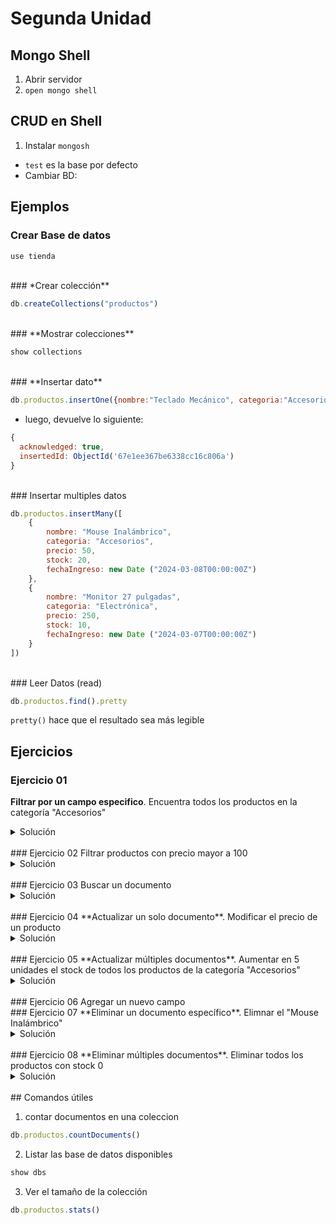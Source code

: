 # Segunda Unidad

## Mongo Shell

1. Abrir servidor
2. `open mongo shell`


## CRUD en Shell

1. Instalar `mongosh`

- `test` es la base por defecto
- Cambiar BD:


## Ejemplos

### **Crear Base de datos**

```js
use tienda
```
<br/>
### *Crear colección**

```js
db.createCollections("productos")
```
<br/>
### **Mostrar colecciones**

```js
show collections
```

<br/>
### **Insertar dato**

```js
db.productos.insertOne({nombre:"Teclado Mecánico", categoria:"Accesorios", precio:80, stock:15, fechaIngreso: new Date("2024-03-10T00:00:00.00Z")})
```
- luego, devuelve lo siguiente: 

```js
{
  acknowledged: true,
  insertedId: ObjectId('67e1ee367be6338cc16c806a')
}
```

<br/>
### Insertar multiples datos

```js
db.productos.insertMany([
    {
        nombre: "Mouse Inalámbrico",
		categoria: "Accesorios",
		precio: 50,
		stock: 20,
		fechaIngreso: new Date ("2024-03-08T00:00:00Z")
    },
    {
		nombre: "Monitor 27 pulgadas",
		categoria: "Electrónica",
		precio: 250,
		stock: 10,
		fechaIngreso: new Date ("2024-03-07T00:00:00Z")
    }
])
```

<br/>
### Leer Datos (read)


```js
db.productos.find().pretty
```

`pretty()` hace que el resultado sea más legible

## Ejercicios

### Ejercicio 01
**Filtrar por un campo especifico**. Encuentra todos los productos en la categoría "Accesorios"

<details>
  <summary style={{color:'red'}}>Solución</summary>
```js
db.productos.find({categoria:"Accesorios"}).pretty()
```
</details>

<br/>
### Ejercicio 02
Filtrar productos con precio mayor a 100

<details>
  <summary style={{color:'red'}}>Solución</summary>
```js
db.productos.find({precio:{$gt:100}}).pretty()
```
</details>

<br/>
### Ejercicio 03
Buscar un documento

<details>
  <summary style={{color:'red'}}>Solución</summary>
```js
db.productos.findOne({nombre:"Teclado Mecánico"})
```
</details>

<br/>
### Ejercicio 04 
**Actualizar un solo documento**. Modificar el precio de un producto

<details>
  <summary style={{color:'red'}}>Solución</summary>
```js
db.productos.updateOne(
    {nombre:"Teclado Mecánico"},
    {$set:{precio:90}}
)
```
</details>

<br/>
### Ejercicio 05
**Actualizar múltiples documentos**. Aumentar en 5 unidades el stock de todos los productos de la categoría "Accesorios"

<details>
  <summary style={{color:'red'}}>Solución</summary>
```js
db.productos.updateMany(
    {categoria:"Accesorios"},
    {$inc:{stock:5}}
)
```
- esto aumenta a todos los productos de la categoría Accesorios en 5 unidades

</details>


<br/>
### Ejercicio 06
Agregar un nuevo campo

<br/>
### Ejercicio 07
**Eliminar un documento específico**. Elimnar el "Mouse Inalámbrico"

<details>
  <summary style={{color:'red'}}>Solución</summary>
```js
db.productos.deleteOne({nombre:"Mouse Inalámbrico"})
```
</details>

<br/>
### Ejercicio 08
**Eliminar múltiples documentos**. Eliminar todos los productos con stock 0

<details>
  <summary style={{color:'red'}}>Solución</summary>
```js
db.productos.deleteMany({stock:0})
```
</details>

<br/>
## Comandos útiles

1. contar documentos en una coleccion 

```js
db.productos.countDocuments()
```

2. Listar las base de datos disponibles

```js
show dbs
```

3. Ver el tamaño de la colección

```js
db.productos.stats()
```
